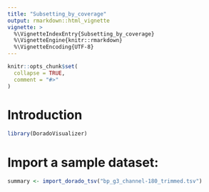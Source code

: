 ```yaml
---
title: "Subsetting_by_coverage"
output: rmarkdown::html_vignette
vignette: >
  %\VignetteIndexEntry{Subsetting_by_coverage}
  %\VignetteEngine{knitr::rmarkdown}
  %\VignetteEncoding{UTF-8}
---
```


```r
knitr::opts_chunk$set(
  collapse = TRUE,
  comment = "#>"
)
```


# Introduction
```r
library(DoradoVisualizer)
```
# Import a sample dataset:

```r
summary <- import_dorado_tsv("bp_g3_channel-180_trimmed.tsv")
```


```r

```

